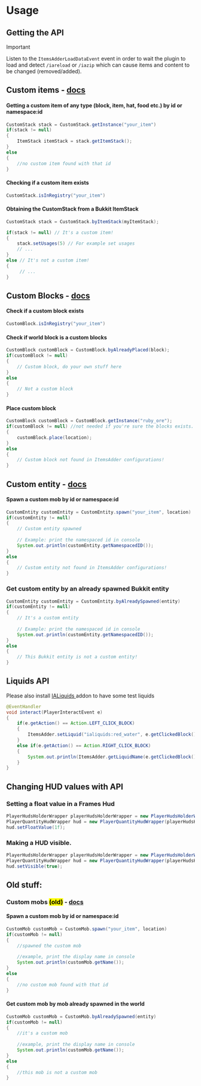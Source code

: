 # Usage

## Getting the API


<Card title="API ItemsAdder" icon="link" href="https://github.com/LoneDev6/API-ItemsAdder" horizontal></Card>



<Warning>
Important

Listen to the `ItemsAdderLoadDataEvent` event in order to wait the plugin to load and detect `/iareload` or `/iazip` which can cause items and content to be changed (removed/added).
</Warning>


## Custom items - [docs](https://github.com/LoneDev6/API-ItemsAdder/blob/master/src/main/java/dev/lone/itemsadder/api/CustomStack.java)

#### Getting a custom item of any type (block, item, hat, food etc.) by id or namespace:id

```java
CustomStack stack = CustomStack.getInstance("your_item")
if(stack != null)
{
    ItemStack itemStack = stack.getItemStack();
}
else
{
    //no custom item found with that id
}
```

#### Checking if a custom item exists

```java
CustomStack.isInRegistry("your_item")
```

#### Obtaining the CustomStack from a Bukkit ItemStack

```java
CustomStack stack = CustomStack.byItemStack(myItemStack);

if(stack != null) // It's a custom item!
{
    stack.setUsages(5) // For example set usages
    // ...
}
else // It's not a custom item!
{
     // ...
}
```

## Custom Blocks - [docs](https://github.com/LoneDev6/API-ItemsAdder/blob/master/src/main/java/dev/lone/itemsadder/api/CustomBlock.java)

#### Check if a custom block exists

```java
CustomBlock.isInRegistry("your_item")
```

#### Check if world block is a custom blocks

```java
CustomBlock customBlock = CustomBlock.byAlreadyPlaced(block);
if(customBlock != null)
{
    // Custom block, do your own stuff here
}
else
{
    // Not a custom block
}
```

#### Place custom block

```java
CustomBlock customBlock = CustomBlock.getInstance("ruby_ore");
if(customBlock != null) //not needed if you're sure the blocks exists.
{
    customBlock.place(location);
}
else
{
    // Custom block not found in ItemsAdder configurations!
}
```

## Custom entity - [docs](https://github.com/LoneDev6/API-ItemsAdder/blob/master/src/main/java/dev/lone/itemsadder/api/CustomEntity.java)

#### Spawn a custom mob by id or namespace:id

```java
CustomEntity customEntity = CustomEntity.spawn("your_item", location)
if(customEntity != null)
{
    // Custom entity spawned
    
    // Example: print the namespaced id in console
    System.out.println(customEntity.getNamespacedID());
}
else
{
    // Custom entity not found in ItemsAdder configurations!
}
```

### Get custom entity by an already spawned Bukkit entity

```java
CustomEntity customEntity = CustomEntity.byAlreadySpawned(entity)
if(customEntity != null)
{
    // It's a custom entity
    
    // Example: print the namespaced id in console
    System.out.println(customEntity.getNamespacedID());
}
else
{
    // This Bukkit entity is not a custom entity!
}
```

## Liquids API

Please also install [IALiquids ](https://www.spigotmc.org/resources/84386)addon to have some test liquids

```java
@EventHandler
void interact(PlayerInteractEvent e)
{
    if(e.getAction() == Action.LEFT_CLICK_BLOCK)
    {
        ItemsAdder.setLiquid("ialiquids:red_water", e.getClickedBlock().getLocation());
    }
    else if(e.getAction() == Action.RIGHT_CLICK_BLOCK)
    {
        System.out.println(ItemsAdder.getLiquidName(e.getClickedBlock().getRelative(e.getBlockFace()).getLocation()));
    }
}
```

## Changing HUD values with API

### Setting a float value in a Frames Hud

```java
PlayerHudsHolderWrapper playerHudsHolderWrapper = new PlayerHudsHolderWrapper(playerObject);
PlayerQuantityHudWrapper hud = new PlayerQuantityHudWrapper(playerHudsHolderWrapper, "namespace_name:hud_name");
hud.setFloatValue(1f);
```

### Making a HUD visible.

```java
PlayerHudsHolderWrapper playerHudsHolderWrapper = new PlayerHudsHolderWrapper(playerObject);
PlayerQuantityHudWrapper hud = new PlayerQuantityHudWrapper(playerHudsHolderWrapper, "namespace_name:hud_name");
hud.setVisible(true);
```

## Old stuff:

### Custom mobs <mark>(old)</mark> - [docs](https://github.com/LoneDev6/API-ItemsAdder/blob/master/src/main/java/dev/lone/itemsadder/api/CustomMob.java)

#### Spawn a custom mob by id or namespace:id

```java
CustomMob customMob = CustomMob.spawn("your_item", location)
if(customMob != null)
{
    //spawned the custom mob
    
    //example, print the display name in console
    System.out.println(customMob.getName());
}
else
{
    //no custom mob found with that id
}
```

#### Get custom mob by mob already spawned in the world

```java
CustomMob customMob = CustomMob.byAlreadySpawned(entity)
if(customMob != null)
{
    //it's a custom mob
    
    //example, print the display name in console
    System.out.println(customMob.getName());
}
else
{
    //this mob is not a custom mob
}
```